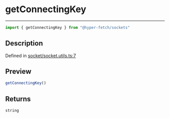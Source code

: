 

# getConnectingKey

<div class="api-docs__separator" data-reactroot="">

---

</div><div class="api-docs__import" data-reactroot="">

```ts
import { getConnectingKey } from "@hyper-fetch/sockets"
```

</div><div class="api-docs__section">

## Description

</div><div class="api-docs__description"><span class="api-docs__do-not-parse">



</span></div><p class="api-docs__definition">

Defined in [socket/socket.utils.ts:7](https://github.com/BetterTyped/hyper-fetch/blob/c44d728f/packages/sockets/src/socket/socket.utils.ts#L7)

</p><div class="api-docs__section">

## Preview

</div><div class="api-docs__preview fn">

```ts
getConnectingKey()
```

</div><div class="api-docs__section">

## Returns

</div><div class="api-docs__returns">

```ts
string
```

</div>